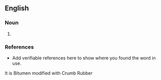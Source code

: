 ==English==

===Noun===
{{en-noun}}

# {{substub}}

===References===
*Add verifiable references here to show where you found the word in use.
It is Bitumen modified with Crumb Rubber